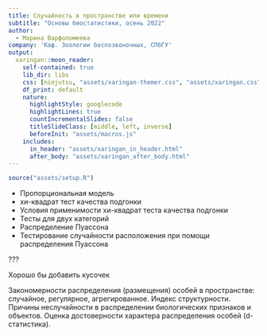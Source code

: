 ```yaml
---
title: Случайность в пространстве или времени
subtitle: "Основы биостатистики, осень 2022"
author: 
  - Марина Варфоломеева
company: 'Каф. Зоологии беспозвоночных, СПбГУ'
output:
  xaringan::moon_reader:
    self-contained: true
    lib_dir: libs
    css: [ninjutsu, "assets/xaringan-themer.css", "assets/xaringan.css"]
    df_print: default
    nature:
      highlightStyle: googlecode
      highlightLines: true
      countIncrementalSlides: false
      titleSlideClass: [middle, left, inverse]
      beforeInit: "assets/macros.js"
    includes:
      in_header: "assets/xaringan_in_header.html"
      after_body: "assets/xaringan_after_body.html"
---
```


```r
source("assets/setup.R")
```

- Пропорциональная модель
- хи-квадрат тест качества подгонки
- Условия применимости хи-квадрат теста качества подгонки
- Тесты для двух категорий
- Распределение Пуассона
- Тестирование случайности расположения при помощи распределения Пуассона

???

Хорошо бы добавить кусочек

Закономерности распределения (размещения) особей в пространстве: случайное, регулярное, агрегированное. Индекс структурности. Причины неслучайности в распределении биологических признаков и объектов. Оценка достоверности характера распределения особей (d-статистика).

